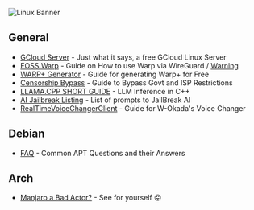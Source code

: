 ![Linux Banner](https://small.fileditchstuff.me/s19/DuUQiNnTxLXyNvNXWewc.png)

## General
- [GCloud Server](https://rentry.co/4sx64) - Just what it says, a free GCloud Linux Server
- [FOSS Warp](https://rentry.co/4sx64) - Guide on How to use Warp via WireGuard / [Warning](https://rentry.co/warpwarning2)
- [WARP+ Generator](https://rentry.co/warp_plus_free) - Guide for generating Warp+ for Free
- [Censorship Bypass](https://rentry.co/SecureDNSClient) - Guide to Bypass Govt and ISP Restrictions
- [LLAMA.CPP SHORT GUIDE](https://rentry.org/llama-mini-guide) - LLM Inference in C++
- [AI Jailbreak Listing](https://rentry.org/jb-listing) - List of prompts to JailBreak AI
- [RealTimeVoiceChangerClient](https://rentry.co/VoiceChangerGuide) - Guide for W-Okada's Voice Changer

## Debian
- [FAQ](https://rentry.org/apt_issues) - Common APT Questions and their Answers

## Arch
- [Manjaro a Bad Actor?](https://rentry.org/Manjaro_bad) - See for yourself :stuck_out_tongue:
